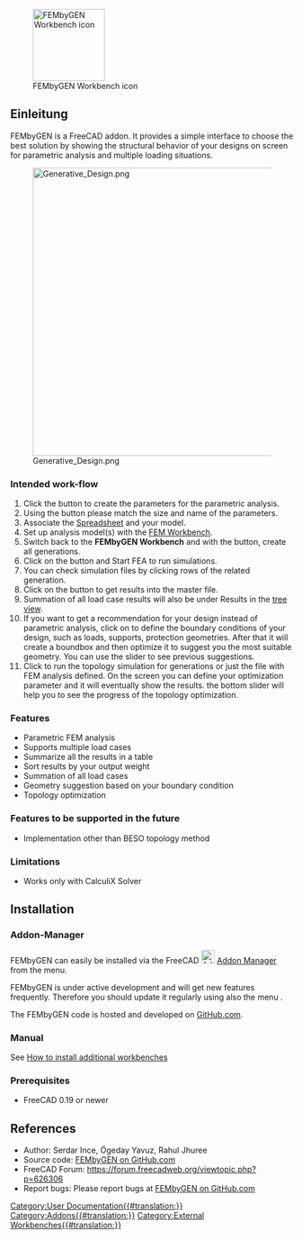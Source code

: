 <languages/>

[[File:FEMbyGEN.svg|thumb|128px|FEMbyGEN Workbench icon]]

{{TOCright}}

<span id="Introduction"></span>
==Einleitung==

FEMbyGEN is a FreeCAD addon. It provides a simple interface to choose the best solution by showing the structural behavior of your designs on screen for parametric analysis and multiple loading situations.  

[[File:Generative Design.png|512px]]

=== Intended work-flow ===

# Click the {{Button|Initiate}} button to create the parameters for the parametric analysis.
# Using the {{Button|Alias}} button please match the size and name of the parameters.
# Associate the [[Spreadsheet_Workbench|Spreadsheet]] and your model.
# Set up analysis model(s) with the [[FEM_Workbench|FEM Workbench]].
# Switch back to the '''FEMbyGEN Workbench''' and with the {{Button|Generate}} button, create all generations.
# Click on the {{Button|FEA}} button and Start FEA to run simulations.
# You can check simulation files by clicking rows of the related generation.
# Click on the {{Button|Results}} button to get results into the master file.
# Summation of all load case results will also be under Results in the [[Tree_view|tree view]].
# If you want to get a recommendation for your design instead of parametric analysis, click on {{Button|CreatGeo}} to define the boundary conditions of your design, such as loads, supports, protection geometries. After that it will create a boundbox and then optimize it to suggest you the most suitable geometry. You can use the slider to see previous suggestions.
# Click {{Button|Topology}} to run the topology simulation for generations or just the file with FEM analysis defined. On the screen you can define your optimization parameter and it will eventually show the results. the bottom slider will help you to see the progress of the topology optimization.

=== Features ===

* Parametric FEM analysis
* Supports multiple load cases
* Summarize all the results in a table
* Sort results by your output weight
* Summation of all load cases
* Geometry suggestion based on your boundary condition
* Topology optimization

=== Features to be supported in the future ===

* Implementation other than BESO topology method

=== Limitations ===

* Works only with CalculiX Solver

== Installation ==

<span id="Addon_Manager"></span>
===Addon-Manager===

FEMbyGEN can easily be installed via the FreeCAD [[Image:AddonManager.svg|24px]] [[Std_AddonMgr|Addon Manager]] from the {{MenuCommand|Tools → Addon manager}} menu.

FEMbyGEN is under active development and will get new features frequently. Therefore you should update it regularly using also the menu {{MenuCommand|Tools → Addon manager}}.

The FEMbyGEN code is hosted and developed on [https://github.com/Serince/FEMbyGEN GitHub.com].

=== Manual ===

See [[How_to_install_additional_workbenches|How to install additional workbenches]]

=== Prerequisites ===

* FreeCAD 0.19 or newer

== References ==

* Author: Serdar Ince, Ögeday Yavuz, Rahul Jhuree 
* Source code: [https://github.com/Serince/FEMbyGEN FEMbyGEN on GitHub.com]
* FreeCAD Forum: https://forum.freecadweb.org/viewtopic.php?p=626306
* Report bugs: Please report bugs at [https://github.com/Serince/FEMbyGEN/issues FEMbyGEN on GitHub.com]


[[Category:User Documentation{{#translation:}}]]
[[Category:Addons{{#translation:}}]]
[[Category:External Workbenches{{#translation:}}]]